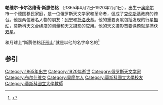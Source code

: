 {{Infobox scientist
| name              = 帕维尔·卡尔洛维奇·斯滕伯格
| image             = Штернберг Павел Карлович.jpg
| image_size        = 
| caption           = 
| birth_date        = 1865年4月2日
| birth_place       = {{RUS}}[[俄罗斯帝国|帝国]][[奥廖尔|奥廖尔]]市
| death_date        = {{Death date and age|df=yes|1920|2|1|1865|4|2}}
| death_place       = {{USSR}}[[莫斯科|莫斯科]]
| residence         = 
| citizenship       = 
| nationality       = {{RUS}}<br /> {{USSR}}
| ethnicity         = 
| field             = [[天文学|天文学]] 
| work_institutions = [[莫斯科国立大学|莫斯科国立大学]]
| alma_mater        = [[莫斯科国立大学|莫斯科国立大学]]
| doctoral_advisor  = 
| doctoral_students = 
| known_for         = 
| author_abbrev_bot = 
| author_abbrev_zoo = 
| influences        = 
| influenced        = 
| prizes            = 俄罗斯地理学会奖章
| religion          = 
| footnotes         = 
| signature         = 
}}
'''帕维尔·卡尔洛维奇·斯滕伯格''' （{{lang-ru|Павел Карлович Штернберг}};1865年4月2日–1920年2月1日），出生于[[奥廖尔|奥廖尔]]市一个德国移民家庭，是一位俄罗斯天文学家和革命者，促成了[[亚历山大·费奥多罗维奇·克伦斯基|克伦斯基]]政府的跨台。他是两位著名人物的朋友：[[列宁|列宁]]和[[列夫·达维多维奇·托洛茨基|托洛茨基]]。他的重要贡献包括发现的行星[[摄动|摄动]]，莫斯科天文台纬度的测量和天文摄影的应用。他的天文摄影首要课题就是捕获[[双星_(天文)|双星]]。

{{link-en|斯腾伯格天文研究所|Sternberg Astronomical Institute}}和月球上“斯腾伯格[[环形山|环形山]]”就是以他的名字命名的<ref>
{{cite web
 |url         = http://lunar.arc.nasa.gov/science/atlas/text/cratertex_s.html
 |title       = 月球环形山统计
 |publisher   = lunar.arc.nasa.gov
 |accessdate  = 2008-10-11
 |last        = 
 |first       = 
 |deadurl     = yes
 |archiveurl  = https://web.archive.org/web/20080916141628/http://lunar.arc.nasa.gov/science/atlas/text/cratertex_s.html
 |archivedate = 2008-09-16
}}
</ref>

==参引==
{{reflist}}

{{Authority control}}

{{DEFAULTSORT: Shternberg, Pavel}}
[[Category:1865年出生|Category:1865年出生]]
[[Category:1920年逝世|Category:1920年逝世]]
[[Category:俄罗斯天文学家|Category:俄罗斯天文学家]]
[[Category:布尔什维克|Category:布尔什维克]]
[[Category:奥廖尔人|Category:奥廖尔人]]
[[Category:莫斯科國立大學校友|Category:莫斯科國立大學校友]]
[[Category:莫斯科國立大學教師|Category:莫斯科國立大學教師]]


{{Europe-astronomer-stub}}
{{Russia-scientist-stub}}